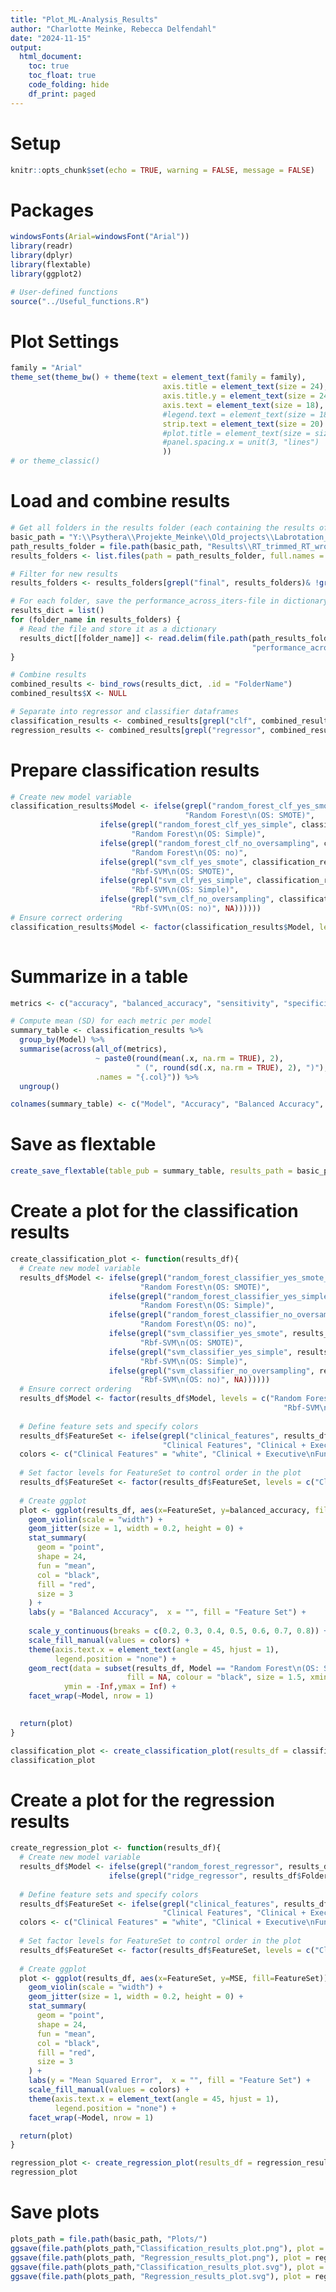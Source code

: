 ```yaml
---
title: "Plot_ML-Analysis_Results"
author: "Charlotte Meinke, Rebecca Delfendahl"
date: "2024-11-15"
output:
  html_document:
    toc: true
    toc_float: true
    code_folding: hide
    df_print: paged
---
```

# Setup
```r
knitr::opts_chunk$set(echo = TRUE, warning = FALSE, message = FALSE)
```

# Packages
```r
windowsFonts(Arial=windowsFont("Arial"))
library(readr)
library(dplyr)
library(flextable)
library(ggplot2)

# User-defined functions
source("../Useful_functions.R")
```

# Plot Settings
```r
family = "Arial"
theme_set(theme_bw() + theme(text = element_text(family = family),
                                  axis.title = element_text(size = 24),
                                  axis.title.y = element_text(size = 24, margin = margin(r = 30)), 
                                  axis.text = element_text(size = 18),
                                  #legend.text = element_text(size = 18),
                                  strip.text = element_text(size = 20)
                                  #plot.title = element_text(size = size_text, family = family)
                                  #panel.spacing.x = unit(3, "lines")
                                  ))
# or theme_classic()
```

# Load and combine results
```r
# Get all folders in the results folder (each containing the results of another model)
basic_path = "Y:\\Psythera\\Projekte_Meinke\\Old_projects\\Labrotation_Rebecca\\2_Machine_learning"
path_results_folder = file.path(basic_path, "Results\\RT_trimmed_RT_wrong_removed_outliers-removed\\response_FSQ")
results_folders <- list.files(path = path_results_folder, full.names = FALSE)

# Filter for new results
results_folders <- results_folders[grepl("final", results_folders)& !grepl("permuted", results_folders)]

# For each folder, save the performance_across_iters-file in dictionary
results_dict = list()
for (folder_name in results_folders) {
  # Read the file and store it as a dictionary
  results_dict[[folder_name]] <- read.delim(file.path(path_results_folder, folder_name,
                                                      "performance_across_iters.txt"))
}

# Combine results
combined_results <- bind_rows(results_dict, .id = "FolderName")
combined_results$X <- NULL

# Separate into regressor and classifier dataframes
classification_results <- combined_results[grepl("clf", combined_results$FolderName), ]
regression_results <- combined_results[grepl("regressor", combined_results$FolderName), ]
```

# Prepare classification results
```r
# Create new model variable
classification_results$Model <- ifelse(grepl("random_forest_clf_yes_smote_oversampling", classification_results$FolderName),
                                       "Random Forest\n(OS: SMOTE)",
                    ifelse(grepl("random_forest_clf_yes_simple", classification_results$FolderName),
                           "Random Forest\n(OS: Simple)",
                    ifelse(grepl("random_forest_clf_no_oversampling", classification_results$FolderName),
                           "Random Forest\n(OS: no)",
                    ifelse(grepl("svm_clf_yes_smote", classification_results$FolderName),
                           "Rbf-SVM\n(OS: SMOTE)",
                    ifelse(grepl("svm_clf_yes_simple", classification_results$FolderName), 
                           "Rbf-SVM\n(OS: Simple)",
                    ifelse(grepl("svm_clf_no_oversampling", classification_results$FolderName), 
                           "Rbf-SVM\n(OS: no)", NA))))))
# Ensure correct ordering
classification_results$Model <- factor(classification_results$Model, levels = c("Random Forest\n(OS: SMOTE)","Random Forest\n(OS: Simple)",
                                                                                "Random Forest\n(OS: no)","Rbf-SVM\n(OS: SMOTE)", "Rbf-SVM\n(OS: Simple)","Rbf-SVM\n(OS: no)"))
```

# Summarize in a table
```r
metrics <- c("accuracy", "balanced_accuracy", "sensitivity", "specificity", "f1_score", "auc")

# Compute mean (SD) for each metric per model
summary_table <- classification_results %>%
  group_by(Model) %>%
  summarise(across(all_of(metrics),
                   ~ paste0(round(mean(.x, na.rm = TRUE), 2),
                            " (", round(sd(.x, na.rm = TRUE), 2), ")"),
                   .names = "{.col}")) %>%
  ungroup()

colnames(summary_table) <- c("Model", "Accuracy", "Balanced Accuracy", "Sensitivity", "Specificity", "F1-Score", "AUC-Score")
```

# Save as flextable
```r
create_save_flextable(table_pub = summary_table, results_path = basic_path, file_name = "classification_results_FSQ.docx")
```


# Create a plot for the classification results
```r
create_classification_plot <- function(results_df){
  # Create new model variable
  results_df$Model <- ifelse(grepl("random_forest_classifier_yes_smote_oversampling", results_df$FolderName),
                             "Random Forest\n(OS: SMOTE)",
                      ifelse(grepl("random_forest_classifier_yes_simple", results_df$FolderName),
                             "Random Forest\n(OS: Simple)",
                      ifelse(grepl("random_forest_classifier_no_oversampling", results_df$FolderName),
                             "Random Forest\n(OS: no)",
                      ifelse(grepl("svm_classifier_yes_smote", results_df$FolderName),
                             "Rbf-SVM\n(OS: SMOTE)",
                      ifelse(grepl("svm_classifier_yes_simple", results_df$FolderName), 
                             "Rbf-SVM\n(OS: Simple)",
                      ifelse(grepl("svm_classifier_no_oversampling", results_df$FolderName), 
                             "Rbf-SVM\n(OS: no)", NA))))))
  # Ensure correct ordering
  results_df$Model <- factor(results_df$Model, levels = c("Random Forest\n(OS: SMOTE)","Random Forest\n(OS: Simple)","Random Forest\n(OS: no)","Rbf-SVM\n(OS: SMOTE)",
                                                             "Rbf-SVM\n(OS: Simple)","Rbf-SVM\n(OS: no)"))
  
  # Define feature sets and specify colors
  results_df$FeatureSet <- ifelse(grepl("clinical_features", results_df$FolderName),
                                  "Clinical Features", "Clinical + Executive\nFunctioning Features")
  colors <- c("Clinical Features" = "white", "Clinical + Executive\nFunctioning Features" = "#D3D3D3")
  
  # Set factor levels for FeatureSet to control order in the plot
  results_df$FeatureSet <- factor(results_df$FeatureSet, levels = c("Clinical Features", "Clinical + Executive\nFunctioning Features"))
  
  # Create ggplot
  plot <- ggplot(results_df, aes(x=FeatureSet, y=balanced_accuracy, fill=FeatureSet)) +
    geom_violin(scale = "width") +
    geom_jitter(size = 1, width = 0.2, height = 0) + 
    stat_summary(
      geom = "point",
      shape = 24,
      fun = "mean",
      col = "black",
      fill = "red",
      size = 3
    ) +
    labs(y = "Balanced Accuracy",  x = "", fill = "Feature Set") + 
   
    scale_y_continuous(breaks = c(0.2, 0.3, 0.4, 0.5, 0.6, 0.7, 0.8)) +
    scale_fill_manual(values = colors) + 
    theme(axis.text.x = element_text(angle = 45, hjust = 1),
          legend.position = "none") +
    geom_rect(data = subset(results_df, Model == "Random Forest\n(OS: SMOTE)"), 
                          fill = NA, colour = "black", size = 1.5, xmin = -Inf,xmax = Inf,
            ymin = -Inf,ymax = Inf) +
    facet_wrap(~Model, nrow = 1) 
 

  return(plot)
}

classification_plot <- create_classification_plot(results_df = classification_results)
classification_plot 
```

# Create a plot for the regression results
```r
create_regression_plot <- function(results_df){
  # Create new model variable
  results_df$Model <- ifelse(grepl("random_forest_regressor", results_df$FolderName), "Random Forest",
                      ifelse(grepl("ridge_regressor", results_df$FolderName), "Ridge", NA))
  
  # Define feature sets and specify colors
  results_df$FeatureSet <- ifelse(grepl("clinical_features", results_df$FolderName),
                                  "Clinical Features", "Clinical + Executive\nFunctioning Features")
  colors <- c("Clinical Features" = "white", "Clinical + Executive\nFunctioning Features" = "#D3D3D3")
  
  # Set factor levels for FeatureSet to control order in the plot
  results_df$FeatureSet <- factor(results_df$FeatureSet, levels = c("Clinical Features", "Clinical + Executive\nFunctioning Features"))
  
  # Create ggplot
  plot <- ggplot(results_df, aes(x=FeatureSet, y=MSE, fill=FeatureSet)) +
    geom_violin(scale = "width") +
    geom_jitter(size = 1, width = 0.2, height = 0) + 
    stat_summary(
      geom = "point",
      shape = 24,
      fun = "mean",
      col = "black",
      fill = "red",
      size = 3
    ) +
    labs(y = "Mean Squared Error",  x = "", fill = "Feature Set") + 
    scale_fill_manual(values = colors) + 
    theme(axis.text.x = element_text(angle = 45, hjust = 1),
          legend.position = "none") +
    facet_wrap(~Model, nrow = 1)

  return(plot)
}

regression_plot <- create_regression_plot(results_df = regression_results)
regression_plot
```

# Save plots
```r
plots_path = file.path(basic_path, "Plots/")
ggsave(file.path(plots_path,"Classification_results_plot.png"), plot = classification_plot, width = 16, height = 9, dpi = 300)
ggsave(file.path(plots_path, "Regression_results_plot.png"), plot = regression_plot, width = 16, height = 9, dpi = 300)
ggsave(file.path(plots_path,"Classification_results_plot.svg"), plot = classification_plot, width = 16, height = 9)
ggsave(file.path(plots_path, "Regression_results_plot.svg"), plot = regression_plot, width = 16, height = 9)
```
